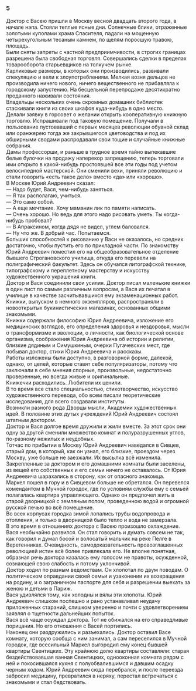 ### 5 {-}

Доктор с Васею пришли в Москву весной двадцать второго года, в начале нэпа. Стояли теплые ясные дни. Солнечные блики, отраженные золотыми куполами храма Спасителя, падали на мощенную четырехугольным тесаным камнем, по щелям поросшую травою, площадь.<br/> Были сняты запреты с частной предприимчивости, в строгих границах разрешена была свободная торговля. Совершались сделки в пределах товарооборота старьевщиков на толкучем рынке.<br/> Карликовые размеры, в которых они производились, развивали спекуляцию и вели к злоупотреблениям. Мелкая возня дельцов не производила ничего нового, ничего вещественного не прибавляла к городскому запустению. На бесцельной перепродаже десятикратно проданного наживали состояния.<br/> Владельцы нескольких очень скромных домашних библиотек стаскивали книги из своих шкафов куда-нибудь в одно место.<br/> Делали заявку в горсовет о желании открыть кооперативную книжную торговлю. Испрашивали под таковую помещение. Получали в пользование пустовавший с первых месяцев революции обувной склад или оранжерею тогда же закрывшегося цветоводства и под их обширными сводами распродавали свои тощие и случайные книжные собрания.<br/> Дамы профессорши, и раньше в трудное время тайно выпекавшие белые булочки на продажу наперекор запрещению, теперь торговали ими открыто в какой-нибудь простоявшей все эти годы под учетом велосипедной мастерской. Они сменили вехи, приняли революцию и стали говорить «есть такое дело» вместо «да» или «хорошо».<br/> В Москве Юрий Андреевич сказал:<br/> — Надо будет, Вася, чем-нибудь заняться.<br/> — Я так располагаю, учиться.<br/> — Это само собой.<br/> — А еще мечтание. Хочу маманин лик по памяти написать.<br/> — Очень хорошо. Но ведь для этого надо рисовать уметь. Ты когда-нибудь пробовал?<br/> — В Апраксином, когда дядя не видел, углем баловался.<br/> — Ну что же. В добрый час. Попытаемся.<br/> Больших способностей к рисованию у Васи не оказалось, но средних достаточно, чтобы пустить его по прикладной части. По знакомству Юрий Андреевич поместил его на общеобразовательное отделение бывшего Строгановского училища, откуда его перевели на полиграфический факультет. Здесь он обучался литографской технике, типографскому и переплетному мастерству и искусству художественного украшения книги.<br/> Доктор и Вася соединили свои усилия. Доктор писал маленькие книжки в один лист по самым различным вопросам, а Вася их печатал в училище в качестве засчитывавшихся ему экзаменационных работ. Книжки, выпуском в немного экземпляров, распространяли в новооткрытых букинистических магазинах, основанных общими знакомыми.<br/> Книжки содержали философию Юрия Андреевича, изложение его медицинских взглядов, его определения здоровья и нездоровья, мысли о трансформизме и эволюции, о личности, как биологической основе организма, соображения Юрия Андреевича об истории и религии, близкие дядиным и Симушкиным, очерки Пугачевских мест, где побывал доктор, стихи Юрия Андреевича и рассказы.<br/> Работы изложены были доступно, в разговорной форме, далекой, однако, от целей, которые ставят себе популяризаторы, потому что заключали в себе мнения спорные, произвольные, недостаточно проверенные, но всегда живые и оригинальные.<br/> Книжечки расходились. Любители их ценили.<br/> В то время все стало специальностью, стихотворчество, искусство художественного перевода, обо всем писали теоретические исследования, для всего создавали институты.<br/> Возникли разного рода Дворцы мысли, Академии художественных идей. В половине этих дутых учреждений Юрий Андреевич состоял штатным доктором.<br/> Доктор и Вася долгое время дружили и жили вместе. За этот срок они одну за другой сменили множество комнат и полуразрушенных углов, по-разному нежилых и неудобных.<br/> Тотчас по прибытии в Москву Юрий Андреевич наведался в Сивцев, старый дом, в который, как он узнал, его близкие, проездом через Москву, уже больше не заезжали. Их высылка всё изменила. Закрепленные за доктором и его домашними комнаты были заселены, из вещей его собственных и его семьи ничего не оставалось. От Юрия Андреевича шарахались в сторону, как от опасного знакомца.<br/> Маркел пошел в гору и в Сивцевом больше не обретался. Он перевелся комендантом в Мучной городок, где по условиям службы ему с семьей полагалась квартира управляющего. Однако он предпочел жить в старой дворницкой с земляным полом, проведенною водой и огромной русской печью во всё помещение.<br/> Во всех корпусах городка зимой лопались трубы водопровода и отопления, и только в дворницкой было тепло и вода не замерзала.<br/> В это время в отношениях доктора с Васею произошло охлаждение. Вася необычайно развился. Он стал говорить и думать совсем не так, как говорил и думал босой и волосатый мальчик на реке Пелге в Веретенниках. Очевидность, самодоказательность провозглашенных революцией истин всё более привлекала его. Не вполне понятная, образная речь доктора казалась ему голосом не правоты, осужденной, сознающей свою слабость и потому уклончивой.<br/> Доктор ходил по разным ведомствам. Он хлопотал по двум поводам. О политическом оправдании своей семьи и узаконении их возвращения на родину, и о заграничном паспорте для себя и разрешении выехать за женою и детьми в Париж.<br/> Вася удивлялся тому, как холодны и вялы эти хлопоты. Юрий Андреевич слишком поспешно и рано устанавливал неудачу приложенных стараний, слишком уверенно и почти с удовлетворением заявлял о тщетности дальнейших попыток.<br/> Вася всё чаще осуждал доктора. Тот не обижался на его справедливые порицания. Но его отношения с Васей портились.<br/> Наконец они раздружились и разъехались. Доктор оставил Васе комнату, которую сообща с ним занимал, а сам переселился в Мучной городок, где всесильный Маркел выгородил ему конец бывшей квартиры Свентицких. Эту крайнюю долю квартиры составляли: старая бездействовавшая ванная Свентицких, однооконная комната рядом с ней и покосившаяся кухня с полуобвалившимся и давшим осадку черным ходом. Юрий Андреевич сюда перебрался, и после переезда забросил медицину, превратился в неряху, перестал встречаться с знакомыми и стал бедствовать.

